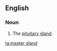 ==English==

===Noun===
{{en-noun|sg=[[master]] [[gland]]}}

# {{informal|biology}} The [[pituitary gland]].

[[ta:master gland]]